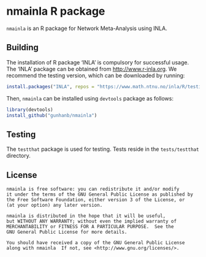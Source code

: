 nmainla R package
===============

`nmainla` is an R package for Network Meta-Analysis using INLA.

Building
--------
The installation of R package 'INLA' is compulsory for successful usage. The 'INLA' package can be obtained from <http://www.r-inla.org>. We recommend the testing version, which can be downloaded by running:

```r
install.packages("INLA", repos = "https://www.math.ntnu.no/inla/R/testing")
```


Then, `nmainla` can be installed using `devtools` package as follows:

```r
library(devtools)
install_github("gunhanb/nmainla")
```


Testing
-------

The `testthat` package is used for testing. Tests reside in the
`tests/testthat` directory. 


License
-------

    nmainla is free software: you can redistribute it and/or modify
    it under the terms of the GNU General Public License as published by
    the Free Software Foundation, either version 3 of the License, or
    (at your option) any later version.

    nmainla is distributed in the hope that it will be useful,
    but WITHOUT ANY WARRANTY; without even the implied warranty of
    MERCHANTABILITY or FITNESS FOR A PARTICULAR PURPOSE.  See the
    GNU General Public License for more details.

    You should have received a copy of the GNU General Public License
    along with nmainla  If not, see <http://www.gnu.org/licenses/>.

